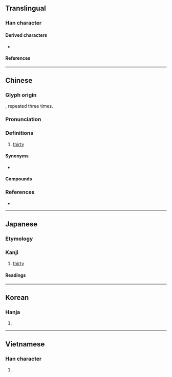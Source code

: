 {{also|〺}}
{{character info/new}}
==Translingual==

===Han character===
{{Han char|rn=24|rad=十|as=02|sn=4|four=44000|canj=TJ|ids=⿻川一,⿻丿卄,⿻廾丨}}

====Derived characters====
* {{l|mul|[[𠯢]], [[𫭜]], [[𢌽]], [[𦬢]], [[𤽒]], [[𦱴]]}} <!-- Other characters: 𠎰𢧯𠙭𢰎𣡅𪥙 -->

====References====
{{Han ref|kx=0156.010|dkj=02700|dj=0353.020|hdz=10059.030|uh=5345}}

----

==Chinese==
{{zh-forms|alt=丗,𠦃,𠦄}}

===Glyph origin===
{{Han etym}}
{{m|zh|十||10}}, repeated three times.

===Pronunciation===
{{zh-pron
|m=sà
|c=saa1,saa4,saa1 aa6
|h=pfs=
|md=
|mn=
|mn-t=sab4
|w=
|mc=
|oc=y
|cat=num
}}

===Definitions===
{{zh-hanzi}}

# [[thirty]]

====Synonyms====
* {{zh-l|三十}}

====Compounds====
{{zh-der|五卅慘案|五卅運動|西卅店}}

===References===
* {{R:twedu|a00433}}

----

==Japanese==

===Etymology===
{{rfe|ja|From the {{etyl|ltc|ja}} {{m|ltc|卅}}?}}

===Kanji===
{{ja-kanji|grade=|rs=十02}}

# [[thirty]]

====Readings====
{{ja-readings
|goon=そう<そふ
|kanon=そう<さふ
|kun=さんじゅう-<さんじふ-, みそ-
}}

----

==Korean==

===Hanja===
{{ko-hanja|삽}}

# {{rfdef|ko|sort=十02}}

----

==Vietnamese==

===Han character===
{{vi-readings|reading=[[tạp]], [[nẫm]]|rs=十02}}

# {{rfdef|vi|sort=十02}}